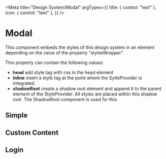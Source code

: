 
<Meta
  title="Design System/Modal"
  argTypes={{
    title: { control: "text" },
    icon: { control: "text" },
  }}
/>

# Modal

This component embeds the styles of this design system in an element depending on the value
of the property "stylesWrapper".

This property can contain the following values:

- **head** add style tag with css in the head element
- **inline** insert a style tag at the point where the SytleProvider is integrated.
- **shadowRoot** create a shadow root element and append it to the parent element of the StyleProvider.
  All styles are placed within this shadow root. The ShadowRoot component is used for this.

## Simple

<Canvas>
  <Story story={Stories.Simple} name="Simple" />
</Canvas>

## Custom Content

<Canvas>
  <Story story={Stories.CustomContent} name="CustomContent" />
</Canvas>

## Login

<Canvas>
  <Story story={Stories.Login} name="Login" />
</Canvas>
